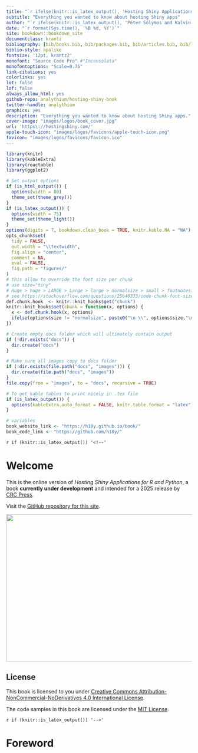 ```yaml
--- 
title: "`r ifelse(knitr::is_latex_output(), 'Hosting Shiny Applications for R and Python', 'Hosting Shiny Applications for R and Python')`"
subtitle: "Everything you wanted to know about hosting Shiny apps"
author: "`r ifelse(knitr::is_latex_output(), 'Péter Sólymos and Kalvin Eng', 'Péter Sólymos and Kalvin Eng')`"
date: "`r format(Sys.time(), '%B %d, %Y')`"
site: bookdown::bookdown_site
documentclass: krantz
bibliography: [bib/books.bib, bib/packages.bib, bib/articles.bib, bib/libraries.bib]
biblio-style: apalike
fontsize: '12pt, krantz2'
monofont: "Source Code Pro" #"Inconsolata"
monofontoptions: "Scale=0.75"
link-citations: yes
colorlinks: yes
lot: false
lof: false
always_allow_html: yes
github-repo: analythium/hosting-shiny-book
twitter-handle: analythium
graphics: yes
description: "Everything you wanted to know about hosting Shiny apps."
cover-image: "images/logos/book_cover.jpg"
url: 'https\://hostingshiny.com/'
apple-touch-icon: "images/logos/favicons/apple-touch-icon.png"
favicon: "images/logos/favicons/favicon.ico"
---
```



```r
library(knitr)
library(kableExtra)
library(reactable)
library(ggplot2)

# Set output options
if (is_html_output()) {
  options(width = 80)
  theme_set(theme_grey())
}
if (is_latex_output()) {
  options(width = 75)
  theme_set(theme_light())
}
options(digits = 7, bookdown.clean_book = TRUE, knitr.kable.NA = "NA")
opts_chunk$set(
  tidy = FALSE,
  out.width = "\\textwidth",
  fig.align = "center",
  comment = NA,
  eval = FALSE,
  fig.path = "figures/"
)
# this allow to override the font size per chunk
# use size="tiny"
# Huge > huge > LARGE > Large > large > normalsize > small > footnotesize > scriptsize > tiny
# see https://stackoverflow.com/questions/25646333/code-chunk-font-size-in-rmarkdown-with-knitr-and-latex
def.chunk.hook  <- knitr::knit_hooks$get("chunk")
knitr::knit_hooks$set(chunk = function(x, options) {
  x <- def.chunk.hook(x, options)
  ifelse(options$size != "normalsize", paste0("\n \\", options$size,"\n\n", x, "\n\n \\normalsize"), x)
})

# Create empty docs folder which will ultimately contain output
if (!dir.exists("docs")) {
  dir.create("docs")
}

# Make sure all images copy to docs folder
if (!dir.exists(file.path("docs", "images"))) {
  dir.create(file.path("docs", "images"))
}
file.copy(from = "images", to = "docs", recursive = TRUE)

# To get kable tables to print nicely in .tex file
if (is_latex_output()) {
  options(kableExtra.auto_format = FALSE, knitr.table.format = "latex")
}

# variables
book_website_link <- "https://h10y.github.io/book/"
book_code_link <- "https://github.com/h10y/"
```

`r if (knitr::is_latex_output()) '<!--'`

# Welcome {-}

This is the online version of _Hosting Shiny Applications for R and Python_, a book **currently under development** and intended for a 2025 release by [CRC Press](https://www.routledge.com/corporate/about-us/crc-press).

Visit the [GitHub repository for this site](`r book_code_link`).

<img src="images/logos/book_cover.jpg" class="cover" width="600" height="400"/>

## License {-}

This book is licensed to you under [Creative Commons Attribution-NonCommercial-NoDerivatives 4.0 International License](http://creativecommons.org/licenses/by-nc-nd/4.0/).

The code samples in this book are licensed under the [MIT License](https://opensource.org/license/mit).

`r if (knitr::is_latex_output()) '-->'`

# Foreword {-}
